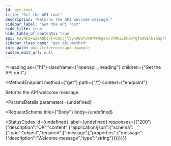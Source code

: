 ```yaml
---
id: get-root
title: "Get the API root"
description: "Returns the API welcome message."
sidebar_label: "Get the API root"
hide_title: true
hide_table_of_contents: true
api: eJyNkbFu2zAQhl/F+GdCcjtyyxAEQYcWQYMMhgeavlhMKZLhnZwYgt69OElNYGSpFhHi6b77/htxJPY1FAk5weKBZKiJN9LR5ubX/eaNos89bXpididqYJALVafl90dYnEgechYYiDsx7A6PEiJjb1CJS05MDDvi+3arr2vazx8w8DkJJdFbV0oMfm7evrCWjGDfUe/0JJdCsMiHF/IKrPQ6hEpHha7zKbZUnVDCwv138YX9dG2mAkt/lhrSCdPyGPQkXV5VYVCcdLBoYcBUz1RVesRQIyw6kcK2bV0JDb27vkRqfO4x7Q1Ces6zRpCoHI13rYGBNloG+9Zsmy0mg5JZejeHkFyvv9yRfGymLqlfSY2fYf7PJldhoXdpS3QhKXUWGVfNHTTRLrPoeRwPjumxxmnSz68D1Qvsbm9wdjW4g2rt9pNBR+5Idc7lD13U1XsqOu7ZxUGZXzatCX0kfXf7G9P0F5oP4ew=
sidebar_class_name: "get api-method"
info_path: docs/reference/api-example
custom_edit_url: null
---
```



<Heading
  as={"h1"}
  className={"openapi__heading"}
  children={"Get the API root"}
>
</Heading>

<MethodEndpoint
  method={"get"}
  path={"/"}
  context={"endpoint"}
>
  
</MethodEndpoint>



Returns the API welcome message.

<ParamsDetails
  parameters={undefined}
>
  
</ParamsDetails>

<RequestSchema
  title={"Body"}
  body={undefined}
>
  
</RequestSchema>

<StatusCodes
  id={undefined}
  label={undefined}
  responses={{"200":{"description":"OK","content":{"application/json":{"schema":{"type":"object","required":["message"],"properties":{"message":{"description":"Welcome message","type":"string"}}}}}}}}
>
  
</StatusCodes>


      